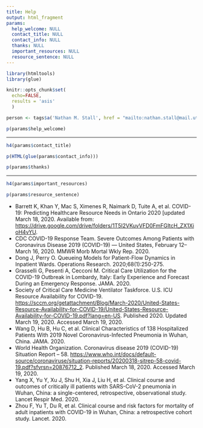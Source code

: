 ```yaml
---
title: Help
output: html_fragment
params:
  help_welcome: NULL
  contact_title: NULL
  contact_info: NULL
  thanks: NULL
  important_resources: NULL
  resource_sentence: NULL
---
```


```r
library(htmltools)
library(glue)

knitr::opts_chunk$set(
  echo=FALSE, 
  results = 'asis'
  )

person <- tags$a('Nathan M. Stall', href = "mailto:nathan.stall@mail.utoronto.ca")
```

```r
p(params$help_welcome)
```

<hr />

```r
h4(params$contact_title)

p(HTML(glue(params$contact_info)))

p(params$thanks)
```

<hr />

```r
h4(params$important_resources)

p(params$resource_sentence)
```

<ul>
  <li>Barrett K, Khan Y, Mac S, Ximenes R, Naimark D, Tuite A, et al. COVID-19: Predicting Healthcare Resource Needs in Ontario 2020 [updated March 18, 2020. Available from: <a href="https://drive.google.com/drive/folders/1T5I2VKuvVFD0FmFGItcH_ZX1XioH4vYU">https://drive.google.com/drive/folders/1T5I2VKuvVFD0FmFGItcH_ZX1XioH4vYU</a>.
</li>
  <li>CDC COVID-19 Response Team. Severe Outcomes Among Patients with Coronavirus Disease 2019 (COVID-19) — United States, February 12–March 16, 2020. MMWR Morb Mortal Wkly Rep. 2020.</li>
  <li>Dong J, Perry O. Queueing Models for Patient-Flow Dynamics in Inpatient Wards. Operations Research. 2020;68(1):250-275.</li>
  <li>Grasselli G, Pesenti A, Cecconi M. Critical Care Utilization for the COVID-19 Outbreak in Lombardy, Italy: Early Experience and Forecast During an Emergency Response. JAMA. 2020.</li>
  <li>Society of Critical Care Medicine Ventilator Taskforce. U.S. ICU Resource Availability for COVID-19. <a href="https://sccm.org/getattachment/Blog/March-2020/United-States-Resource-Availability-for-COVID-19/United-States-Resource-Availability-for-COVID-19.pdf?lang=en-US">https://sccm.org/getattachment/Blog/March-2020/United-States-Resource-Availability-for-COVID-19/United-States-Resource-Availability-for-COVID-19.pdf?lang=en-US</a>. Published 2020. Updated March 19, 2020. Accessed March 19, 2020.</li>
  <li>Wang D, Hu B, Hu C, et al. Clinical Characteristics of 138 Hospitalized Patients With 2019 Novel Coronavirus-Infected Pneumonia in Wuhan, China. JAMA. 2020.</li>
  <li>World Health Organization. Coronavirus disease 2019 (COVID-19) Situation Report – 58. <a href="https://www.who.int/docs/default-source/coronaviruse/situation-reports/20200318-sitrep-58-covid-19.pdf?sfvrsn=20876712_2">https://www.who.int/docs/default-source/coronaviruse/situation-reports/20200318-sitrep-58-covid-19.pdf?sfvrsn=20876712_2</a>. Published March 18, 2020. Accessed March 19, 2020.</li>
  <li>Yang X, Yu Y, Xu J, Shu H, Xia J, Liu H, et al. Clinical course and outcomes of critically ill patients with SARS-CoV-2 pneumonia in Wuhan, China: a single-centered, retrospective, observational study. Lancet Respir Med. 2020.</li>
  <li>Zhou F, Yu T, Du R, et al. Clinical course and risk factors for mortality of adult inpatients with COVID-19 in Wuhan, China: a retrospective cohort study. Lancet. 2020.</li>
</ul>
<br />
